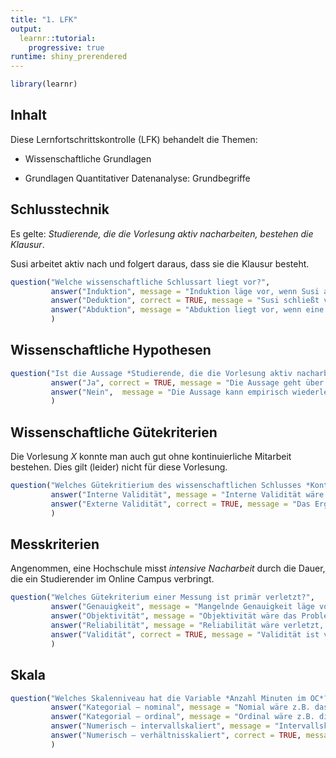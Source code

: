 ```yaml
---
title: "1. LFK"
output: 
  learnr::tutorial:
    progressive: true
runtime: shiny_prerendered
---
```



```r
library(learnr)
```

## Inhalt

Diese Lernfortschrittskontrolle (LFK) behandelt die Themen:

- Wissenschaftliche Grundlagen

- Grundlagen Quantitativer Datenanalyse: Grundbegriffe


## Schlusstechnik

Es gelte: *Studierende, die die Vorlesung aktiv nacharbeiten, bestehen die Klausur*.

Susi arbeitet aktiv nach und folgert daraus, dass sie die Klausur besteht.

```r
question("Welche wissenschaftliche Schlussart liegt vor?",
         answer("Induktion", message = "Induktion läge vor, wenn Susi auf Grund wiederholter Beobachtung zu dem Schluss gekommen wäre."),
         answer("Deduktion", correct = TRUE, message = "Susi schließt von einer allgemeinen Aussage auf eine speziellere."),
         answer("Abduktion", message = "Abduktion liegt vor, wenn eine erklärende Hypothese (spekulativ) gebildet wird.")
         )
```


## Wissenschaftliche Hypothesen

```r
question("Ist die Aussage *Studierende, die die Vorlesung aktiv nacharbeiten, bestehen die Klausur* im Sinne Poppers eine wissenschaftliche Hypothese?",
         answer("Ja", correct = TRUE, message = "Die Aussage geht über den Einzelfall hinaus, insbesondere ist sie aber falsifizierbar."),
         answer("Nein",  message = "Die Aussage kann empirisch wiederlegt werden und geht über den Einzelfall hinaus, somit erfüllt sie die Kriterien Poppers.")
         )
```

## Wissenschaftliche Gütekriterien

Die Vorlesung $X$ konnte man auch gut ohne kontinuierliche Mitarbeit bestehen. Dies gilt (leider) nicht für diese Vorlesung.


```r
question("Welches Gütekritierium des wissenschaftlichen Schlusses *Kontinuierliche Mitarbeit ist zum Bestehen nicht erforderlich* ist primär verletzt?",
         answer("Interne Validität", message = "Interne Validität wäre verletzt, wenn es eine andere Erklärung geben würde."),
         answer("Externe Validität", correct = TRUE, message = "Das Ergebnis von Vorlesung $X$ kann nicht auf andere Vorlesungen übertragen werden.")
         )
```


## Messkriterien

Angenommen, eine Hochschule misst *intensive Nacharbeit* durch die Dauer, die ein Studierender im Online Campus verbringt. 

```r
question("Welches Gütekriterium einer Messung ist primär verletzt?",
         answer("Genauigkeit", message = "Mangelnde Genauigkeit läge vor, wenn die Zeit z.B. durch *kurz*, *lang* anstelle von z.B. Minuten gemessen werden würde."),
         answer("Objektivität", message = "Objektivität wäre das Problem, wenn zwei Messende zu unterschiedlichen Messergebnissen kommen würden."),
         answer("Reliabilität", message = "Reliabilität wäre verletzt, wenn verschiedene Messinstrumente zu unterschiedlichen Messergebnissen kommen würden."),
         answer("Validität", correct = TRUE, message = "Validität ist verletzt, wenn nicht das gemessen wird, was gemessen werden soll.")         
         )
```


## Skala

```r
question("Welches Skalenniveau hat die Variable *Anzahl Minuten im OC*?",
         answer("Kategorial – nominal", message = "Nomial wäre z.B. das Device, mit dem der Studierende in den OC geht."),
         answer("Kategorial – ordinal", message = "Ordinal wäre z.B. die Platzierung eines Studierenden in einer Rangliste der Studierenden nach ihrer Zeit im OC."),
         answer("Numerisch – intervallskaliert", message = "Intervallskaliert wäre die Zeit, wenn z.B. die Referenzzeit des Workloads als Null definiert wird und die Abweichung zur Referenz angegeben wird."),
         answer("Numerisch – verhältnisskaliert", correct = TRUE, message = "Die Werte können unterschieden, geordnet und die Abstände verglichen werden. Außerdem gibt es einen absoluten Nullpunkt.")         
         )
```
